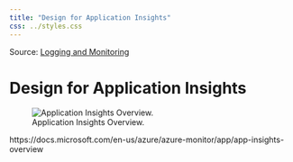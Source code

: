 ```yaml
---
title: "Design for Application Insights"
css: ../styles.css
---
```


Source: [Logging and Monitoring](https://microsoftlearning.github.io/AZ-305-DesigningMicrosoftAzureInfrastructureSolutions/Instructions/CaseStudy/08-Logging.html)

# Design for Application Insights

![Application Insights Overview.](../images/application-insights-overview.png)

https://docs.microsoft.com/en-us/azure/azure-monitor/app/app-insights-overview
